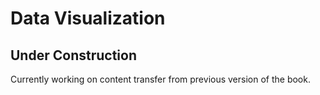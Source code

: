 # Data Visualization {#sec-viz}

::: callout-caution
## Under Construction

Currently working on content transfer from previous version of the book.
:::
